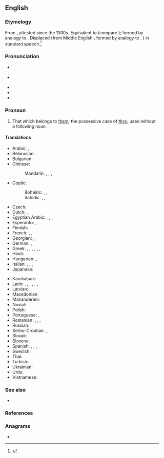 ==English==

===Etymology===
From {{etyl|enm|en}} {{m|enm|theires}}, attested since the 1300s. Equivalent to {{suffix|en|their|s}} (compare {{m|en|-'s}}); formed by analogy to {{m|en|his}}. Displaced {{m|en|theirn}} (from Middle English {{m|enm|theiren}}, formed by analogy to {{m|en|mine}}, {{m|en|thine}}) in standard speech.<ref>{{R:Etymonline}}</ref>

===Pronunciation===
* {{a|UK}} {{IPA|/ðɛəz/|/ðɛːz/|lang=en}}
* {{a|US}} {{IPA|/ðɛɚz/|lang=en}}
* {{audio|en-us-theirs.ogg|Audio (US)|lang=en}}
* {{rhymes|ɛə(r)z|lang=en}}
* {{homophones|lang=en|there's}}

===Pronoun===
{{head|en|pronoun|cat2=possessive pronouns|cat3=third person pronouns}}

# That which belongs to [[them]]; the possessive case of ''[[they]]'', used without a following noun.

====Translations====
{{trans-top|that which belongs to them}}
* Arabic: {{qualifier|belonging to two persons}} {{t|ar|لَهُمَا|m|f}}, {{qualifier|belonging to many persons}} {{t|ar|لَهُم|m}} {{t|ar|لَهُن|f}}
* Belarusian: {{t|be|іх}}
* Bulgarian: {{t|bg|те́хен}}
* Chinese:
*: Mandarin: {{t+|cmn|他們|alt=他們的|sc=Hani}}, {{t+|cmn|他们|alt=他们的|tr=tāmen-de|sc=Hani}}, {{t+|cmn|她們|alt=她們的|sc=Hani}}, {{t+|cmn|她们|alt=她们的|tr=tāmen-de|sc=Hani}} {{qualifier|of females}}
* Coptic:
*: Bohairic: {{t|cop|ⲫⲱⲟⲩ|m}}, {{t|cop|ⲑⲱⲟⲩ|f}}, {{t|cop|ⲛⲟⲩⲟⲩ|p}}
*: Sahidic: {{t|cop|ⲡⲱⲟⲩ|m}}, {{t|cop|ⲧⲱⲟⲩ|f}}, {{t|cop|ⲛⲟⲩⲟⲩ|p}}
* Czech: {{t+|cs|jejich}}
* Dutch: {{t|nl|het hunne}}, {{t|nl|de hunne}}
* Egyptian Arabic: {{t|arz|ليهم|tr=lihom|sc=Arab}}, {{t|arz|بتاعهم|m|tr=betaʕhom|sc=Arab}}, {{t|arz|بتاعتهم|f|tr=betaʕethom|sc=Arab}}, {{t|arz|بتوعهم|p|tr=betoʕhom|sc=Arab}}
* Esperanto: {{t|eo|la ilia}}, {{t|eo|la sia}}
* Finnish: {{t+|fi|heidän}}
* French: {{t+|fr|le leur|f}}, {{t+|fr|la leur|f}}, {{t+|fr|les leurs|m-p|f-p}}
* Georgian: {{t|ka|მათი|sc=Geor}}, {{t|ka|იმათი|sc=Geor}}
* German: {{t-check|de|ihrs}}, {{t-check|de|[[von]] [[ihnen]]}} <!-- was "von ihnen" - assumed sum-of-parts; if an idiom, use {{t}} instead of {{t-SOP}}. see [[User:Kephir/gadgets/xte#Translation_fixing]] -->
* Greek: {{t+|el|δικός|alt=δικός τους|m}}, {{t|el|δικιά|alt=δικιά τους|f}}, {{t+|el|δική|alt=δική τους|f}}, {{t|el|δικό|alt=δικό τους|n}}, {{t|el|δικοί|alt=δικοί τους|m-p}}, {{t|el|δικές|alt=δικές τους|f-p}}, {{t|el|δικά|alt=δικά τους|n-p}}
* Hindi: {{t+|hi|उनका|tr=unkā}}
* Hungarian: {{t+|hu|övék}}, {{t|hu|övéik}}
* Italian: {{t|it|il loro|m}}, {{t|it|la loro|f}}, {{t|it|i loro|m-p}}, {{t|it|le loro|f-p}}
* Japanese: {{t+|ja|彼ら|alt=彼らの|tr=かれらの, karera-no}}
{{trans-mid}}
* Karakalpak: {{t|kaa|oniki}}
* Latin: {{t+|la|suus}}, {{t+|la|eorum}}, {{t+|la|earum}}, {{t|la|illorum}}, {{t|la|illarum}}, {{t+|la|horum}}, {{t+|la|harum}}
* Latvian: {{t+|lv|viņu}}, {{t|lv|viņējs}}
* Macedonian: {{t|mk|нивен|tr=níven}}
* Mazanderani: {{t|mzn|وشونی|tr=vešuni|sc=ps-Arab}}
* Novial: {{t|nov|lesen}}
* Polish: {{t+|pl|ich}}
* Portuguese: {{t+|pt|seu}}, {{t+|pt|deles}}
* Romanian: {{t|ro|al lor|m}}, {{t|ro|a lor|f}}, {{t|ro|ai lor|m-p}}, {{t|ro|ale lor|f-p}}
* Russian: {{t+|ru|их}}
* Serbo-Croatian: {{t|sh|њихов|sc=Cyrl}}, {{t|sh|njihov}}
* Slovak: {{t+|sk|ich}}
* Slovene: {{t+|sl|njíhov}}
* Spanish: {{t+|es|suyo|m}}, {{t+|es|suya|f}}, {{t+|es|suyos|m-p}}, {{t+|es|suyas|f-p}}
* Swedish: {{t+|sv|deras}}
* Thai: {{t|th|ของเขา|tr=kŏng kăo}}
* Turkish: {{t|tr|onlarınki}}
* Ukrainian: {{t|uk|їх|tr=jix}}
* Urdu: {{t|ur|ان کا|tr=un kā}}
* Vietnamese: {{t|vi|của họ}}
{{trans-bottom}}

===See also===
* {{projectlink|wikipedia|They}}

===References===
<references/>

===Anagrams===
* {{anagrams|en|a=ehirst|Reiths|Rieths|Ritesh|riseth|rithes|sireth}}
